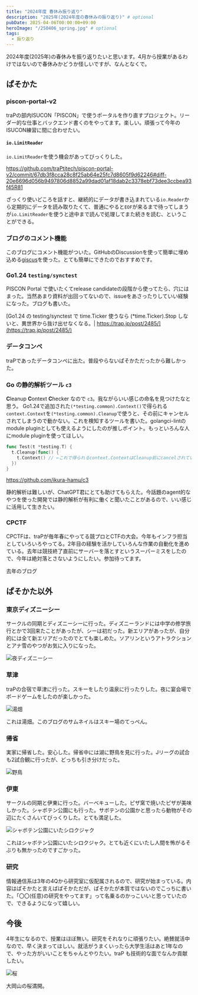 ```yaml
---
title: "2024年度 春休み振り返り"
description: "2025年(2024年度の春休みの振り返り)" # optional
pubDate: 2025-04-06T00:00:00+09:00
heroImage: "/250406_spring.jpg" # optional
tags:
  - 振り返り
---
```



2024年度(2025年)の春休みを振り返りたいと思います。4月から授業があるわけではないので春休みかどうか怪しいですが、なんとなくで。

## ぱそかた

### piscon-portal-v2

traPの部内ISUCON「PISCON」で使うポータルを作り直すプロジェクト。リーダー的な仕事とバックエンド書くのをやってます。楽しい。頑張って今年のISUCON練習に間に合わせたい。

#### `io.LimitReader`

`io.LimitReader`を使う機会があってびっくりした。

https://github.com/traPtitech/piscon-portal-v2/commit/67db3f8cca28c8f25ab64e25fc7d8605f9d62246#diff-20e6696d056b9497806d8852a99dad01af18dab2c3378ebf73dee3ccbea93f45R81

ざっくり使いどころを話すと、継続的にデータが書き込まれている`io.Reader`から定期的にデータを読み取りたくて、普通にやると`EOF`が来るまで待ってしまうが`io.LimitReader`を使うと途中まで読んで処理してまた続きを読む、ということができる。

### ブログのコメント機能

このブログにコメント機能がついた。GitHubのDiscussionを使って簡単に埋め込める[giscus](https://giscus.app/ja)を使った。とても簡単にできたのでおすすめです。

<OGPCard url="https://giscus.app/ja" />

### Go1.24 `testing/synctest`

PISCON Portal で使いたくてrelease candidateの段階から使ってたら、穴にはまった。当然あまり資料が出回ってないので、issueをあさったりしていい経験になった。ブログも書いた。

[Go1.24 の testing/synctest で time.Ticker 使うなら (\*time.Ticker).Stop しないと、異世界から抜け出せなくなる。| https://trap.jp/post/2485/](https://trap.jp/post/2485/)

<OGPCard url="https://trap.jp/post/2485/" />

### データコンペ

traPであったデータコンペに出た。普段やらないぱそかただったから難しかった。

<OGPCard url="https://trap.jp/post/2518/" />

### Go の静的解析ツール `c3`

**C**leanup **C**ontext **C**hecker なので `c3`。我ながらいい感じの命名を見つけたなと思う。
Go1.24で追加された`(*testing.common).Context()`で得られる`context.Context`を`(*testing.common).Cleanup`で使うと、その前にキャンセルされてしまうので動かない。これを検知するツールを書いた。golangci-lintのmodule pluginとしても使えるようにしたのが推しポイント。もっといろんな人にmodule pluginを使ってほしい。

```go
func Test(t *testing.T) {
  t.Cleanup(func() {
    t.Context() // ←これで得られるcontext.ContextはCleanup前にcancelされている
  })
}
```

https://github.com/ikura-hamu/c3

<OGPCard url="https://github.com/ikura-hamu/c3" />

静的解析は難しいが、ChatGPT君にとても助けてもらえた。今話題のagent的なやつを使った開発では静的解析が有利に働くと聞いたことがあるので、いい感じに活用して生きたい。

### CPCTF

CPCTFは、traPが毎年春にやってる競プロとCTFの大会。今年もインフラ担当としていろいろやってる。2年目の経験を活かしていろんな作業の自動化を進めている。去年は競技終了直前にサーバーを落とすというスーパーミスをしたので、今年は絶対落とさないようにしたい。参加待ってます。

去年のブログ

<OGPCard url="https://trap.jp/post/2235/" />

## ぱそかた以外

### 東京ディズニーシー

サークルの同期とディズニーシーに行った。ディズニーランドには中学の修学旅行とかで3回来たことがあったが、シーは初だった。新エリアがあったが、自分的には全て新エリアだったのでとても楽しめた。ソアリンというアトラクションとアナ雪のやつがお気に入りになった。


<Image src={disney} alt="夜ディズニーシー" width={500} />

### 草津

traPの合宿で草津に行った。スキーをしたり温泉に行ったりした。夜に宴会場でボードゲームをしたのが楽しかった。


<Image src={yubateke} alt="湯畑" width={500} />

これは湯畑。このブログのサムネイルはスキー場のてっぺん。

### 帰省

実家に帰省した。安心した。帰省中には湖に野鳥を見に行った。Jリーグの試合も2試合観に行ったが、どっちも引き分けだった。


<Image src={duck} alt="野鳥" width={500} />

### 伊東

サークルの同期と伊東に行った。バーベキューした。ピザ窯で焼いたピザが美味しかった。シャボテン公園にも行った。サボテンの公園かと思ったら動物がその辺にたくさんいてびっくりした。とても満足した。


<Image src={shiroKujaku} alt="シャボテン公園にいたシロクジャク" width={500} />

これはシャボテン公園にいたシロクジャク。とても近くにいたし人間を怖がるそぶりも無かったのですごかった。

### 研究

情報通信系は3年の4Qから研究室に仮配属されるので、研究が始まっている。内容はぱそかたと言えばぱそかただが、ぱそかたが本質ではないのでこっちに書いた。「〇〇(任意)の研究をやってます」って名乗るのかっこいいと思っていたので、できるようになって嬉しい。

## 今後

4年生になるので、授業はほぼ無い。研究をそれなりに頑張りたい。絶賛就活中なので、早く決まってほしい。就活がうまくいったら大学生活はあと1年なので、やった方がいいことをちゃんとやりたい。traP も技術的な面でなんか貢献したい。


<Image src={cherryBlossom} alt="桜" width={500} />

大岡山の桜満開。
